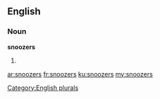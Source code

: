 ==English==

===Noun===
'''snoozers'''

# {{plural of|[[snoozer]]}}

[[Category:English plurals]]

[[ar:snoozers]]
[[fr:snoozers]]
[[ku:snoozers]]
[[my:snoozers]]